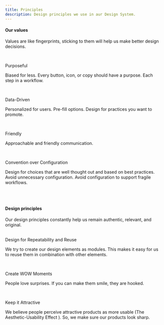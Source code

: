 ```yaml
---
title: Principles
description: Design principles we use in aur Design System.
---
```


#### Our values

Values are like fingerprints, sticking to them will help us make better design decisions.

<br />

<Heading size='s'> Purposeful</Heading>

Biased for less. Every button, icon, or copy should have a purpose. Each step in a workflow.

<br />

<Heading size='s'> Data-Driven </Heading>

Personalized for users. Pre-fill options. Design for practices you want to promote.

<br />

<Heading size='s'>Friendly</Heading>

Approachable and friendly communication.

<br />

<Heading size='s'>Convention over Configuration</Heading>

Design for choices that are well thought out and based on best practices. Avoid unnecessary configuration. Avoid configuration to support fragile workflows.

<br />
<br />

#### Design principles

Our design principles constantly help us remain authentic, relevant, and original.

<br />

<Heading size='s'>
  Design for Repeatability and Reuse
</Heading>

We try to create our design elements as modules. This makes it easy for us to reuse them in combination with other elements.

<br />

<Heading size='s'>Create WOW Moments </Heading>

People love surprises. If you can make them smile, they are hooked.

<br />

<Heading size='s'>Keep it Attractive</Heading>

We believe people perceive attractive products as more usable (<Text appearance="link">The Aesthetic-Usability Effect</Text> ). So, we make sure our products look sharp.
